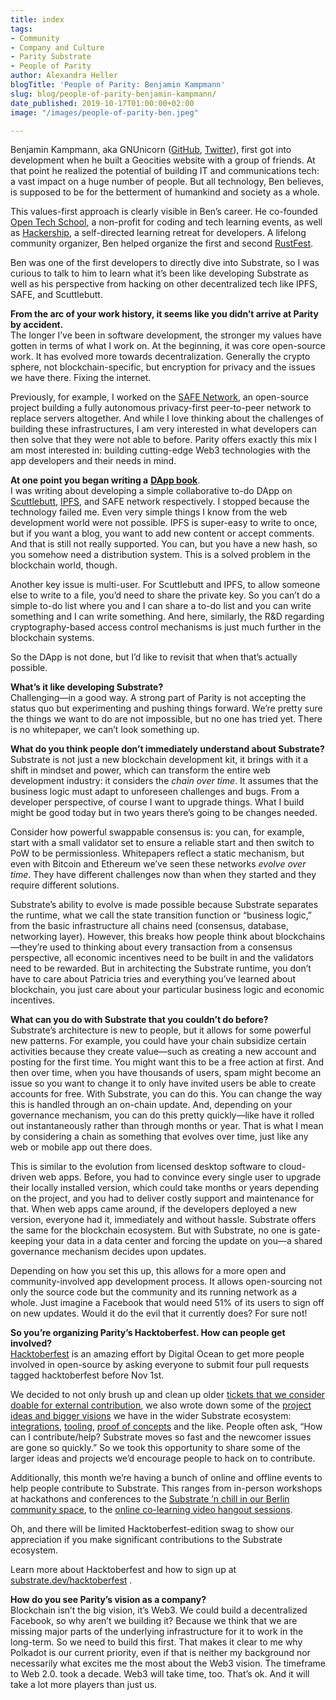```yaml
---
title: index
tags:
- Community
- Company and Culture
- Parity Substrate
- People of Parity
author: Alexandra Heller
blogTitle: 'People of Parity: Benjamin Kampmann'
slug: blog/people-of-parity-benjamin-kampmann/
date_published: 2019-10-17T01:00:00+02:00
image: "/images/people-of-parity-ben.jpeg"

---
```

Benjamin Kampmann, aka GNUnicorn ([GitHub](https://github.com/gnunicorn/), [Twitter](https://twitter.com/gnunicornBen/)), first got into development when he built a Geocities website with a group of friends. At that point he realized the potential of building IT and communications tech: a vast impact on a huge number of people. But all technology, Ben believes, is supposed to be for the betterment of humankind and society as a whole.

This values-first approach is clearly visible in Ben’s career. He co-founded [Open Tech School](http://www.opentechschool.org/), a non-profit for coding and tech learning events, as well as [Hackership](http://www.hackership.org/), a self-directed learning retreat for developers. A lifelong community organizer, Ben helped organize the first and second [RustFest](https://rustfest.eu/).

Ben was one of the first developers to directly dive into Substrate, so I was curious to talk to him to learn what it’s been like developing Substrate as well as his perspective from hacking on other decentralized tech like IPFS, SAFE, and Scuttlebutt.

**From the arc of your work history, it seems like you didn’t arrive at Parity by accident.**  
The longer I’ve been in software development, the stronger my values have gotten in terms of what I work on. At the beginning, it was core open-source work. It has evolved more towards decentralization. Generally the crypto sphere, not blockchain-specific, but encryption for privacy and the issues we have there. Fixing the internet.

Previously, for example, I worked on the [SAFE Network](https://safenetwork.org/), an open-source project building a fully autonomous privacy-first peer-to-peer network to replace servers altogether. And while I love thinking about the challenges of building these infrastructures, I am very interested in what developers can then solve that they were not able to before. Parity offers exactly this mix I am most interested in: building cutting-edge Web3 technologies with the app developers and their needs in mind.

**At one point you began writing a** [**DApp book**](https://gnunicorn.gitbooks.io/dapp-book/content/).  
I was writing about developing a simple collaborative to-do DApp on [Scuttlebutt](https://www.scuttlebutt.nz/), [IPFS](https://ipfs.io/), and SAFE network respectively. I stopped because the technology failed me. Even very simple things I know from the web development world were not possible. IPFS is super-easy to write to once, but if you want a blog, you want to add new content or accept comments. And that is still not really supported. You can, but you have a new hash, so you somehow need a distribution system. This is a solved problem in the blockchain world, though.

Another key issue is multi-user. For Scuttlebutt and IPFS, to allow someone else to write to a file, you’d need to share the private key. So you can’t do a simple to-do list where you and I can share a to-do list and you can write something and I can write something. And here, similarly, the R&D regarding cryptography-based access control mechanisms is just much further in the blockchain systems.

So the DApp is not done, but I’d like to revisit that when that’s actually possible.

**What’s it like developing Substrate?**  
Challenging—in a good way. A strong part of Parity is not accepting the status quo but experimenting and pushing things forward. We’re pretty sure the things we want to do are not impossible, but no one has tried yet. There is no whitepaper, we can’t look something up.

**What do you think people don’t immediately understand about Substrate?**  
Substrate is not just a new blockchain development kit, it brings with it a shift in mindset and power, which can transform the entire web development industry: it considers the _chain over time_. It assumes that the business logic must adapt to unforeseen challenges and bugs. From a developer perspective, of course I want to upgrade things. What I build might be good today but in two years there’s going to be changes needed.

Consider how powerful swappable consensus is: you can, for example, start with a small validator set to ensure a reliable start and then switch to PoW to be permissionless. Whitepapers reflect a static mechanism, but even with Bitcoin and Ethereum we’ve seen these networks _evolve over time_. They have different challenges now than when they started and they require different solutions.

Substrate’s ability to evolve is made possible because Substrate separates the runtime, what we call the state transition function or “business logic,” from the basic infrastructure all chains need (consensus, database, networking layer). However, this breaks how people think about blockchains—they’re used to thinking about every transaction from a consensus perspective, all economic incentives need to be built in and the validators need to be rewarded. But in architecting the Substrate runtime, you don’t have to care about Patricia tries and everything you’ve learned about blockchain, you just care about your particular business logic and economic incentives.

**What can you do with Substrate that you couldn’t do before?**  
Substrate’s architecture is new to people, but it allows for some powerful new patterns. For example, you could have your chain subsidize certain activities because they create value—such as creating a new account and posting for the first time. You might want this to be a free action at first. And then over time, when you have thousands of users, spam might become an issue so you want to change it to only have invited users be able to create accounts for free. With Substrate, you can do this. You can change the way this is handled through an on-chain update. And, depending on your governance mechanism, you can do this pretty quickly—like have it rolled out instantaneously rather than through months or year. That is what I mean by considering a chain as something that evolves over time, just like any web or mobile app out there does.

This is similar to the evolution from licensed desktop software to cloud-driven web apps. Before, you had to convince every single user to upgrade their locally installed version, which could take months or years depending on the project, and you had to deliver costly support and maintenance for that. When web apps came around, if the developers deployed a new version, everyone had it, immediately and without hassle. Substrate offers the same for the blockchain ecosystem. But with Substrate, no one is gate-keeping your data in a data center and forcing the update on you—a shared governance mechanism decides upon updates.

Depending on how you set this up, this allows for a more open and community-involved app development process. It allows open-sourcing not only the source code but the community and its running network as a whole. Just imagine a Facebook that would need 51% of its users to sign off on new updates. Would it do the evil that it currently does? For sure not!

**So you’re organizing Parity’s Hacktoberfest. How can people get involved?**  
[Hacktoberfest](https://substrate.dev/hacktoberfest/) is an amazing effort by Digital Ocean to get more people involved in open-source by asking everyone to submit four pull requests tagged hacktoberfest before Nov 1st.

We decided to not only brush up and clean up older [tickets that we consider doable for external contribution](https://github.com/search?q=user%3Aparitytech+label%3Ahacktoberfest+state%3Aopen&type=Issues), we also wrote down some of the [project ideas and bigger visions](https://github.com/substrate-developer-hub/hacktoberfest/issues) we have in the wider Substrate ecosystem: [integrations](https://github.com/substrate-developer-hub/hacktoberfest/issues?q=is%3Aissue+is%3Aopen+label%3Ax-integration), [tooling](https://github.com/substrate-developer-hub/hacktoberfest/issues?q=is%3Aissue+is%3Aopen+label%3Ax-tooling), [proof of concepts](https://github.com/substrate-developer-hub/hacktoberfest/issues?q=is%3Aopen+is%3Aissue+label%3At-proof-of-concept) and the like. People often ask, “How can I contribute/help? Substrate moves so fast and the newcomer issues are gone so quickly.” So we took this opportunity to share some of the larger ideas and projects we’d encourage people to hack on to contribute.

Additionally, this month we’re having a bunch of online and offline events to help people contribute to Substrate. This ranges from in-person workshops at hackathons and conferences to the [Substrate ’n chill in our Berlin community space](https://www.meetup.com/parity/), to the [online co-learning video hangout sessions](https://calendar.google.com/calendar/r/eventedit/aTI4MDRrZ2FpcGpzb2NmMmo4cGJqNXMyc2dfMjAxOTA4MjZUMTYwMDAwWiBwYXJpdHkuaW9fMzkzNzkzNDNoMDczdjA2cWh0MXZwcWNlZmNAZw?cid=cGFyaXR5LmlvXzM5Mzc5MzQzaDA3M3YwNnFodDF2cHFjZWZjQGdyb3VwLmNhbGVuZGFyLmdvb2dsZS5jb20).

Oh, and there will be limited Hacktoberfest-edition swag to show our appreciation if you make significant contributions to the Substrate ecosystem.

Learn more about Hacktoberfest and how to sign up at [substrate.dev/hacktoberfest](https://substrate.dev/hacktoberfest/) .

**How do you see Parity’s vision as a company?**  
Blockchain isn’t the big vision, it’s Web3. We could build a decentralized Facebook, so why aren’t we building it? Because we think that we are missing major parts of the underlying infrastructure for it to work in the long-term. So we need to build this first. That makes it clear to me why Polkadot is our current priority, even if that is neither my background nor necessarily what excites me the most about the Web3 vision. The timeframe to Web 2.0. took a decade. Web3 will take time, too. That’s ok. And it will take a lot more players than just us.